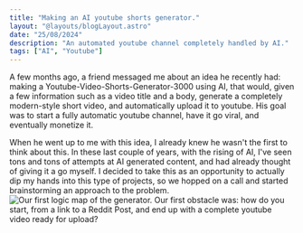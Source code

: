 ```yaml
---
title: "Making an AI youtube shorts generator."
layout: "@layouts/blogLayout.astro"
date: "25/08/2024"
description: "An automated youtube channel completely handled by AI."
tags: ["AI", "Youtube"]
---
```



<Paragraph title="Can Youtube Content be AI generated?" subtitle="This wasn't going to be easy.">
A few months ago, a friend messaged me about an idea he recently had: making a Youtube-Video-Shorts-Generator-3000 using AI, that would,
given a few information such as a video title and a body, generate a completely modern-style short video, and automatically upload it to youtube.
His goal was to start a fully automatic youtube channel, have it go viral, and eventually monetize it.

When he went up to me with this idea, I already knew he wasn't the first to think about this. In these last couple of years, with the rising of AI,
I've seen tons and tons of attempts at AI generated content, and had already thought of giving it a go myself. I decided to take this as an opportunity
to actually dip my hands into this type of projects, so we hopped on a call and started brainstorming an approach to the problem.
</Paragraph>
<Paragraph title="How do you go from a Reddit Post to a Youtube Short?">
<Image src={project} alt="Our first logic map of the generator." class="shadow-md border-2 border-ebony-clay-950"/>
Our first obstacle was: how do you start, from a link to a Reddit Post, and end up with a complete youtube video ready for upload?
</Paragraph>
